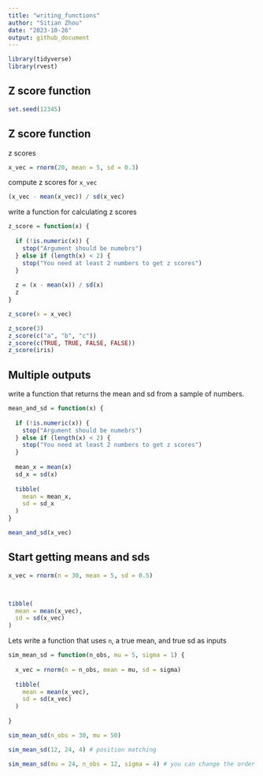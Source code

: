 ```yaml
---
title: "writing_functions"
author: "Sitian Zhou"
date: "2023-10-26"
output: github_document
---
```



```r
library(tidyverse)
library(rvest)
```


## Z score function
```r
set.seed(12345)
```

## Z score function

z scores

```r
x_vec = rnorm(20, mean = 5, sd = 0.3)

```


compute z scores for `x_vec`

```r
(x_vec - mean(x_vec)) / sd(x_vec)
```


write a function for calculating z scores

```r
z_score = function(x) {
  
  if (!is.numeric(x)) {
    stop("Argument should be numebrs")
  } else if (length(x) < 2) {
    stop("You need at least 2 numbers to get z scores")
  }
  
  z = (x - mean(x)) / sd(x)
  z
}
```

```r
z_score(x = x_vec)
```

```r
z_score(3)
z_score(c("a", "b", "c"))
z_score(c(TRUE, TRUE, FALSE, FALSE))
z_score(iris)
```


## Multiple outputs

write a function that returns the mean and sd from a sample of numbers.

```r
mean_and_sd = function(x) {
  
  if (!is.numeric(x)) {
    stop("Argument should be numebrs")
  } else if (length(x) < 2) {
    stop("You need at least 2 numbers to get z scores")
  }
  
  mean_x = mean(x)
  sd_x = sd(x)
  
  tibble(
    mean = mean_x,
    sd = sd_x
  )
}
```

```r
mean_and_sd(x_vec)
```

## Start getting means and sds

```r
x_vec = rnorm(n = 30, mean = 5, sd = 0.5)



tibble(
  mean = mean(x_vec),
  sd = sd(x_vec)
)

```
Lets write a function that uses `n`, a true mean, and true sd as inputs

```r
sim_mean_sd = function(n_obs, mu = 5, sigma = 1) {
  
  x_vec = rnorm(n = n_obs, mean = mu, sd = sigma)
  
  tibble(
    mean = mean(x_vec),
    sd = sd(x_vec)
  )
  
}
```


```r
sim_mean_sd(n_obs = 30, mu = 50)

sim_mean_sd(12, 24, 4) # position matching

sim_mean_sd(mu = 24, n_obs = 12, sigma = 4) # you can change the order of inputs
```




















